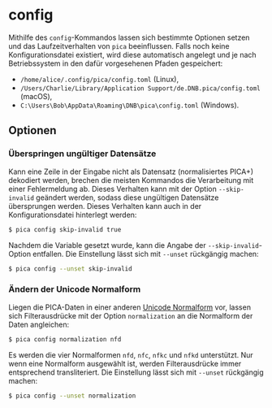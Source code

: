 # config {.unnumbered}

Mithilfe des `config`-Kommandos lassen sich bestimmte Optionen setzen und das
Laufzeitverhalten von `pica` beeinflussen. Falls noch keine Konfigurationsdatei
existiert, wird diese automatisch angelegt und je nach Betriebssystem in den
dafür vorgesehenen Pfaden gespeichert:

- `/home/alice/.config/pica/config.toml` (Linux),
- `/Users/Charlie/Library/Application Support/de.DNB.pica/config.toml` (macOS),
- `C:\Users\Bob\AppData\Roaming\DNB\pica\config.toml` (Windows).

## Optionen

### Überspringen ungültiger Datensätze

Kann eine Zeile in der Eingabe nicht als Datensatz (normalisiertes PICA+)
dekodiert werden, brechen die meisten Kommandos die Verarbeitung mit einer
Fehlermeldung ab. Dieses Verhalten kann mit der Option `--skip-invalid`
geändert werden, sodass diese ungültigen Datensätze übersprungen werden. Dieses
Verhalten kann auch in der Konfigurationsdatei hinterlegt werden:

```.bash
$ pica config skip-invalid true
```

Nachdem die Variable gesetzt wurde, kann die Angabe der `--skip-invalid`-Option
entfallen. Die Einstellung lässt sich mit `--unset` rückgängig machen:

```.bash
$ pica config --unset skip-invalid
```

### Ändern der Unicode Normalform

Liegen die PICA-Daten in einer anderen [Unicode Normalform] vor, lassen sich
Filterausdrücke mit der Option `normalization` an die Normalform der Daten
angleichen:

```.bash
$ pica config normalization nfd
```
Es werden die vier Normalformen `nfd`, `nfc`, `nfkc` und `nfkd` unterstützt.
Nur wenn eine Normalform ausgewählt ist, werden Filterausdrücke immer
entsprechend transliteriert. Die Einstellung lässt sich mit `--unset`
rückgängig machen:

```.bash
$ pica config --unset normalization
```


[Unicode Normalform]: https://de.wikipedia.org/wiki/Normalisierung_(Unicode)
